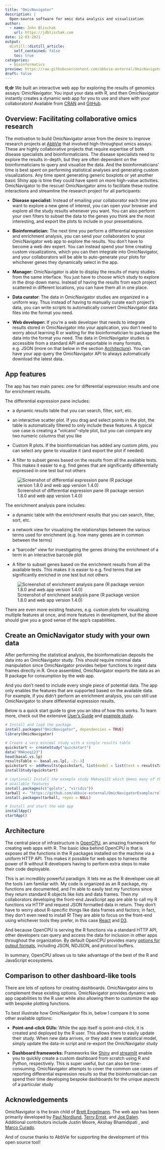 ```yaml
---
title: "OmicNavigator"
description: |
  Open-source software for omic data analysis and visualization
author:
  - name: John Blischak
    url: https://jdblischak.com
date: 12-03-2021
output:
  distill::distill_article:
    self_contained: false
    toc: true
categories:
  - bioinformatics
preview: https://raw.githubusercontent.com/abbvie-external/OmicNavigator/main/man/figures/omicnavigator-dark-text.png
draft: false
---
```


**tl;dr** We built an interactive web app for exploring the results of genomics
assays: OmicNavigator. You input your data with R, and then OmicNavigator
instantly creates a dynamic web app for you to use and share with your
collaborators! Available from [CRAN][cran] and [GitHub][github].

[cran]: https://cran.r-project.org/package=OmicNavigator
[github]: https://github.com/abbvie-external/OmicNavigator

## Overview: Facilitating collaborative omics research

The motivation to build OmicNavigator arose from the desire to improve research projects
at [AbbVie][abbvie] that involved high-throughput omics assays. These are highly
collaborative projects that require expertise of both disease specialists and
bioinformaticians. The disease specialists need to explore the results in-depth,
but they are often dependent on the bioinformaticians to query and visualize the
data. And the bioinformaticians' time is best spent on performing statistical
analyses and generating custom visualizations. Any time spent generating generic
boxplots or yet another basic Shiny app is time they could have spent on more
high-value activities. OmicNavigator to the rescue! OmicNavigator aims to
facilitate these routine interactions and streamline the research project for
all participants:

[abbvie]: https://www.abbvie.com/

* **Disease specialist:** Instead of emailing your collaborator each time you
want to explore a new gene of interest, you can open your browser and explore
all the study results whenever you want. You can also perform your own filters
to subset the data to the genes you think are the most interesting, and export
the plots to include in your presentations.

* **Bioinformatician:** The next time you perform a differential expression and
enrichment analysis, you can send your collaborators to your OmicNavigator web app to
explore the results. You don't have to become a web dev expert. You can instead
spend your time creating custom visualizations, which you can then integrate
into OmicNavigator, and your collaborators will be able to auto-generate your
plots for whichever genes they dynamically select in the app.

* **Manager:** OmicNavigator is able to display the results of many studies from
the same interface. You just have to choose which study to explore in the drop
down menu. Instead of having the results from each project scattered in
different locations, you can have them all in one place.

* **Data curator**: The data in OmicNavigator studies are organized in a uniform
way. Thus instead of having to manually curate each project's data, you can
write scripts to automatically convert OmicNavigator data files into the format
you need.

* **Web developer:** If you're a web developer that needs to integrate results
stored in OmicNavigator into your application, you don't need to worry about
learning R or waiting for the bioinformatician to package the data into the
format you need. The data in OmicNavigator studies is accessible from a standard
API and exportable in many formats, e.g. JSON (more on that below in the section
[Architecture](#architecture)). You can have your app query the OmicNavigator
API to always automatically download the latest data.

## App features

The app has two main panes: one for differential expression results and one for
enrichment results.

The differential expression pane includes:

* a dynamic results table that you can search, filter, sort, etc.

* an interactive scatter plot. If you drag and select points in the plot, the
table is automatically filtered to only include these features. A typical use
case is creating a "volcano"-style plot, but you can compare any two numeric
columns that you like

* Custom R plots. If the bioinformatician has added any custom plots, you can
select any gene to visualize it (and export the plot if needed)

* A filter to subset genes based on the results from all the available tests.
This makes it easier to e.g. find genes that are significantly differentially
expressed in one test but not others

![Screenshot of differential expression pane (R package version 1.8.0 and web app version 1.4.0)](img/differential-expression.png)

The enrichment analysis pane includes:

* a dynamic table with the enrichment results that you can search, filter, sort, etc.

* a network view for visualizing the relationships between the various terms
used for enrichment (e.g. how many genes are in common between the terms)

* a "barcode" view for investigating the genes driving the enrichment of a term
in an interactive barcode plot

* A filter to subset genes based on the enrichment results from all the
available tests. This makes it is easier to e.g. find terms that are significantly
enriched in one test but not others

![Screenshot of enrichment analysis pane (R package version 1.8.0 and web app version 1.4.0)](img/enrichment-analysis.png)

There are even more existing features, e.g. custom plots for visualizing
multiple features at once, and more features in development, but the above
should give you a good sense of the app's capabilities.

## Create an OmicNavigator study with your own data

After performing the statistical analysis, the bioinformatician deposits the
data into an OmicNavigator study. This should require minimal data manipulation
since OmicNavigator provides helper functions to ingest data frames directly in
R. Once assembled, OmicNavigator exports the data as an R package for
consumption by the web app.

And you don't need to include every single piece of potential data. The app only
enables the features that are supported based on the available data. For
example, if you didn't perform an enrichment analysis, you can still use
OmicNavigator to share differential expression results.

Below is a quick start guide to give you an idea of how this works. To learn
more, check out the extensive [User's Guide][users-guide] and [example
study][example-study].

[users-guide]: https://cran.r-project.org/web/packages/OmicNavigator/vignettes/OmicNavigatorUsersGuide.pdf
[example-study]: https://github.com/abbvie-external/OmicNavigatorExample

```r
# Install and load the package
install.packages("OmicNavigator", dependencies = TRUE)
library(OmicNavigator)

# Create a very minimal study with a single results table
quickstart <- createStudy("quickstart")
data("RNAseq123")
head(basal.vs.lp)
resultsTable <- basal.vs.lp[, -2:-3]
quickstart <- addResults(quickstart, list(model = list(test = resultsTable)))
installStudy(quickstart)

# (optional) Install the example study RNAseq123 which demos many of the app's
# available features
install.packages(c("gplots", "viridis"))
tarball <- "https://github.com/abbvie-external/OmicNavigatorExample/releases/latest/download/ONstudyRNAseq123.tar.gz"
install.packages(tarball, repos = NULL)

# Install and start the web app
installApp()
startApp()
```

## Architecture

The central piece of infrastructure is [OpenCPU][opencpu], an amazing framework
for creating web apps with R. The basic idea behind OpenCPU is that is exposes
all the functions in the R packages installed on the machine via a uniform HTTP
API. This makes it possible for web apps to harness the power of R without R
developers having to perform extra steps to make their code deployable.

[opencpu]: https://www.opencpu.org/

This is an incredibly powerful paradigm. It lets me as the R developer use all
the tools I am familiar with. My code is organized as an R package, my functions
are documented, and I'm able to easily test my functions since they return standard
R objects like lists and data frames. Then my collaborators developing the
front-end JavaScript app are able to call my R functions via HTTP and request
JSON formatted data in return. They don't have to worry about R-specific things
like data frames and factors; in fact, they don't even need to install R! They
are able to focus on the front-end using whichever tools they prefer, in this
case [React][react] and [D3][d3].

[react]: https://reactjs.org/
[d3]: https://d3js.org/

And because OpenCPU is serving the R functions via a standard HTTP API, other
developers can query and access the data for inclusion in other apps throughout
the organization. By default OpenCPU provides many [options for output
formats][output-formats], including JSON, NDJSON, and protocol buffers.

[output-formats]: https://www.opencpu.org/api.html#api-formats

In summary, OpenCPU allows us to take advantage of the best of the R and
JavaScript ecosystems.

## Comparison to other dashboard-like tools

There are lots of options for creating dashboards. OmicNavigator aims to
complement these existing options. OmicNavigator provides dynamic web app
capabilities to the R user while also allowing them to customize the app with
bespoke plotting functions. 

To best illustrate how OmicNavigator fits in, below I compare it to some other
available options:

* **Point-and-click GUIs:** While the app itself is point-and-click, it is
created and deployed by the R user. This allows them to easily update their
study. When new data arrives, or they add a new statistical model, simply update
the data-in script and re-export the OmicNavigator study

* **Dashboard frameworks:** Frameworks like [Shiny][shiny] and [streamlit][]
enable you to quickly create a custom dashboard from scratch using R and Python,
respectively. This is super useful, but can also be time-consuming.
OmicNavigator attempts to cover the common use cases of reporting differential
expression results so that the bioinformatician can spend their time developing
bespoke dashboards for the unique aspects of a particular study

[shiny]: https://shiny.rstudio.com/
[streamlit]: https://streamlit.io/

## Acknowledgements

OmicNavigator is the brain child of [Brett Engelmann][bengalengel]. The web app
has been primarily developed by [Paul Nordlund][paulnordlund], [Terry
Ernst][ternst23], and [Joe Dalen][JoeDalen81]. Additional contributors include
Justin Moore, Akshay Bhamidipati , and [Marco Curado][curadomr].

[bengalengel]: https://github.com/bengalengel
[paulnordlund]: https://github.com/paulnordlund
[ternst23]: https://github.com/ternst23
[JoeDalen81]: https://github.com/JoeDalen81
[curadomr]: https://github.com/curadomr


And of course thanks to AbbVie for supporting the development of this open
source tool!
